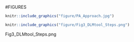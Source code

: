#FIGURES


```r
knitr::include_graphics("figure/PA_Approach.jpg")

```

```r
knitr::include_graphics("figure/Fig3_DLMtool_Steps.png")

```

Fig3_DLMtool_Steps.png
